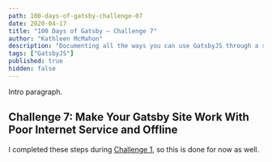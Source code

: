 ```yaml
---
path: 100-days-of-gatsby-challenge-07
date: 2020-04-17
title: "100 Days of Gatsby — Challenge 7"
author: "Kathleen McMahon"
description: "Documenting all the ways you can use GatsbyJS through a set of challenges."
tags: ["GatsbyJS"]
published: true
hidden: false
---
```


Intro paragraph.

## Challenge 7: Make Your Gatsby Site Work With Poor Internet Service and Offline

I completed these steps during [Challenge 1](), so this is done for now as well.

